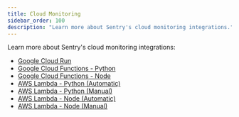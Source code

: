```yaml
---
title: Cloud Monitoring
sidebar_order: 100
description: "Learn more about Sentry's cloud monitoring integrations."
---
```


Learn more about Sentry's cloud monitoring integrations:

- [Google Cloud Run](/product/integrations/cloud-monitoring/gcp-cloud-run/)
- [Google Cloud Functions - Python](/platforms/python/integrations/gcp-functions/)
- [Google Cloud Functions - Node](/platforms/node/guides/gcp-functions/)
- [AWS Lambda - Python (Automatic)](/product/integrations/cloud-monitoring/aws-lambda/)
- [AWS Lambda - Python (Manual)](/platforms/python/integrations/aws-lambda/)
- [AWS Lambda - Node (Automatic)](/product/integrations/cloud-monitoring/aws-lambda/)
- [AWS Lambda - Node (Manual)](/platforms/node/guides/aws-lambda/)
